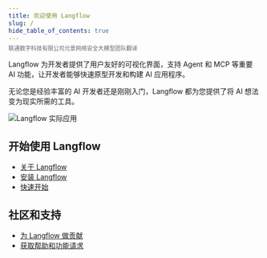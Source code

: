 ```yaml
---
title: 欢迎使用 Langflow
slug: /
hide_table_of_contents: true
---
```


<p style="font-size: 0.8em; color: #666; margin-top: -10px;">联通数字科技有限公司元景网络安全大模型团队翻译</p>

Langflow 为开发者提供了用户友好的可视化界面，支持 Agent 和 MCP 等重要 AI 功能，让开发者能够快速原型开发和构建 AI 应用程序。

无论您是经验丰富的 AI 开发者还是刚刚入门，Langflow 都为您提供了将 AI 想法变为现实所需的工具。

![Langflow 实际应用](/img/playground-response.png)

## 开始使用 Langflow

* [关于 Langflow](/about-langflow)
* [安装 Langflow](/get-started-installation)
* [快速开始](/get-started-quickstart)

## 社区和支持

* [为 Langflow 做贡献](/contributing-how-to-contribute)
* [获取帮助和功能请求](/contributing-github-issues)